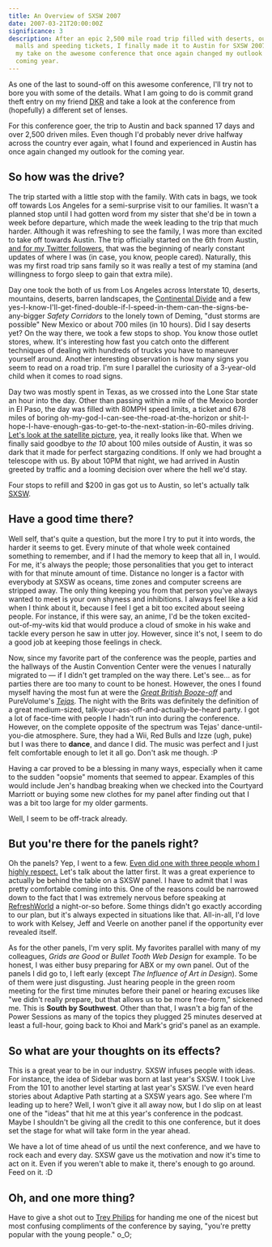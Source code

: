 ```yaml
---
title: An Overview of SXSW 2007
date: 2007-03-21T20:00:00Z
significance: 3
description: After an epic 2,500 mile road trip filled with deserts, outlet
  malls and speeding tickets, I finally made it to Austin for SXSW 2007. Here's
  my take on the awesome conference that once again changed my outlook for the
  coming year.
---
```


As one of the last to sound-off on this awesome conference, I'll try not to bore you with some of the details. What I am going to do is commit grand theft entry on my friend [DKR][1] and take a look at the conference from (hopefully) a different set of lenses.

For this conference goer, the trip to Austin and back spanned 17 days and over 2,500 driven miles. Even though I'd probably never drive halfway across the country ever again, what I found and experienced in Austin has once again changed my outlook for the coming year.

## So how was the drive?

The trip started with a little stop with the family. With cats in bags, we took off towards Los Angeles for a semi-surprise visit to our families. It wasn't a planned stop until I had gotten word from my sister that she'd be in town a week before departure, which made the week leading to the trip that much harder. Although it was refreshing to see the family, I was more than excited to take off towards Austin. The trip officially started on the 6th from Austin, [and for my Twitter followers][2], that was the beginning of nearly constant updates of where I was (in case, you know, people cared). Naturally, this was my first road trip sans family so it was really a test of my stamina (and willingness to forgo sleep to gain that extra mile).

Day one took the both of us from Los Angeles across Interstate 10, deserts, mountains, deserts, barren landscapes, the [Continental Divide][3] and a few yes-I-know-I'll-get-fined-double-if-I-speed-in-them-can-the-signs-be-any-bigger _Safety Corridors_ to the lonely town of Deming, "dust storms are possible" New Mexico or about 700 miles (in 10 hours). Did I say deserts yet? On the way there, we took a few stops to shop. You know those outlet stores, whew. It's interesting how fast you catch onto the different techniques of dealing with hundreds of trucks you have to maneuver yourself around. Another interesting observation is how many signs you seem to read on a road trip. I'm sure I parallel the curiosity of a 3-year-old child when it comes to road signs.

Day two was mostly spent in Texas, as we crossed into the Lone Star state an hour into the day. Other than passing within a mile of the Mexico border in El Paso, the day was filled with 80MPH speed limits, a ticket and 678 miles of boring oh-my-god-I-can-see-the-road-at-the-horizon or shit-I-hope-I-have-enough-gas-to-get-to-the-next-station-in-60-miles driving. [Let's look at the satellite picture][4], yea, it really looks like that. When we finally said goodbye to _the 10_ about 100 miles outside of Austin, it was so dark that it made for perfect stargazing conditions. If only we had brought a telescope with us. By about 10PM that night, we had arrived in Austin greeted by traffic and a looming decision over where the hell we'd stay.

Four stops to refill and $200 in gas got us to Austin, so let's actually talk [SXSW][5].

## Have a good time there?

Well self, that's quite a question, but the more I try to put it into words, the harder it seems to get. Every minute of that whole week contained something to remember, and if I had the memory to keep that all in, I would. For me, it's always the people; those personalities that you get to interact with for that minute amount of time. Distance no longer is a factor with everybody at SXSW as oceans, time zones and computer screens are stripped away. The only thing keeping you from that person you've always wanted to meet is your own shyness and inhibitions. I always feel like a kid when I think about it, because I feel I get a bit too excited about seeing people. For instance, if this were say, an anime, I'd be the token excited-out-of-my-wits kid that would produce a cloud of smoke in his wake and tackle every person he saw in utter joy. However, since it's not, I seem to do a good job at keeping those feelings in check.

Now, since my favorite part of the conference was the people, parties and the hallways of the Austin Convention Center were the venues I naturally migrated to &mdash; if I didn't get trampled on the way there. Let's see... as for parties there are too many to count to be honest. However, the ones I found myself having the most fun at were the _[Great British Booze-off][6]_ and PureVolume's _[Tejas][7]_. The night with the Brits was definitely the definition of a great medium-sized, talk-your-ass-off-and-actually-be-heard party. I got a lot of face-time with people I hadn't run into during the conference. However, on the complete opposite of the spectrum was Tejas' dance-until-you-die atmosphere. Sure, they had a Wii, Red Bulls and Izze (ugh, puke) but I was there to **dance**, and dance I did. The music was perfect and I just felt comfortable enough to let it all go. Don't ask me though. :P

Having a car proved to be a blessing in many ways, especially when it came to the sudden "oopsie" moments that seemed to appear. Examples of this would include Jen's handbag breaking when we checked into the Courtyard Marriott or buying some new clothes for my panel after finding out that I was a bit too large for my older garments.

Well, I seem to be off-track already.

## But you're there for the panels right?

Oh the panels? Yep, I went to a few. [Even did one with three people whom I highly respect.][8] Let's talk about the latter first. It was a great experience to actually be behind the table on a SXSW panel. I have to admit that I was pretty comfortable coming into this. One of the reasons could be narrowed down to the fact that I was extremely nervous before speaking at [RefreshWorld][9] a night-or-so before. Some things didn't go exactly according to our plan, but it's always expected in situations like that. All-in-all, I'd love to work with Kelsey, Jeff and Veerle on another panel if the opportunity ever revealed itself.

As for the other panels, I'm very split. My favorites parallel with many of my colleagues, _Grids are Good_ or _Bullet Tooth Web Design_ for example. To be honest, I was either busy preparing for ABX or my own panel. Out of the panels I did go to, I left early (except _The Influence of Art in Design_). Some of them were just disgusting. Just hearing people in the green room meeting for the first time minutes before their panel or hearing excuses like "we didn't really prepare, but that allows us to be more free-form," sickened me. This is **South by Southwest**. Other than that, I wasn't a big fan of the Power Sessions as many of the topics they plugged 25 minutes deserved at least a full-hour, going back to Khoi and Mark's grid's panel as an example.

## So what are your thoughts on its effects?

This is a great year to be in our industry. SXSW infuses people with ideas. For instance, the idea of Sidebar was born at last year's SXSW. I took Live From the 101 to another level starting at last year's SXSW. I've even heard stories about Adaptive Path starting at a SXSW years ago. See where I'm leading up to here? Well, I won't give it all away now, but I do slip on at least one of the "ideas" that hit me at this year's conference in the podcast. Maybe I shouldn't be giving all the credit to this one conference, but it does set the stage for what will take form in the year ahead.

We have a lot of time ahead of us until the next conference, and we have to rock each and every day. SXSW gave us the motivation and now it's time to act on it. Even if you weren't able to make it, there's enough to go around. Feed on it. :D

## Oh, and one more thing?
Have to give a shot out to [Trey Philips][10] for handing me one of the nicest but most confusing compliments of the conference by saying, "you're pretty popular with the young people." o_O;

[1]: http://dkeithrobinson.com/
[2]: http://twitter.com/bryanveloso/
[3]: http://en.wikipedia.org/wiki/Continental_divide
[4]: http://maps.google.com/maps?f=q&hl=en&q=Deming,+NM+to+Austin,+TX&layer=&sll=33.024535,-113.000591&sspn=16.985767,17.050781&ie=UTF8&z=6&ll=31.240985,-102.744141&spn=17.316636,17.050781&t=h&om=1
[5]: http://sxsw.com/interactive/
[6]: http://upcoming.org/event/144002/
[7]: http://www.purevolume.com/promotions/tejas2007/indoors
[8]: http://designworkflows.com/
[9]: http://www.refreshingcities.org/
[10]: http://www.treyp.com/
